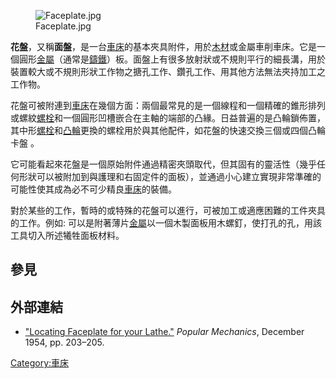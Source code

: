 {{Dead end|time=2016-12-16T14:25:06+00:00}}

[[File:Faceplate.jpg|thumb]]

'''花盤'''，又稱'''面盤'''，是一台[[車床|車床]]的基本夾具附件，用於[[木材|木材]]或金屬車削車床。它是一個圓形[[金屬|金屬]]（通常是[[铸铁|鑄鐵]]）板。面盤上有很多放射狀或不規則平行的細長溝，用於裝置較大或不規則形狀工作物之搪孔工作、鑽孔工作、用其他方法無法夾持加工之工作物。

花盤可被附連到[[車床|車床]]在幾個方面：兩個最常見的是一個線程和一個精確的錐形排列或螺紋[[螺栓|螺栓]]和一個圓形凹槽嵌合在主軸的端部的凸緣。日益普遍的是凸輪鎖佈置，其中形[[螺栓|螺栓]]和[[凸轮|凸輪]]更換的螺栓用於與其他配件，如花盤的快速交換三個或四個凸輪卡盤 。

它可能看起來花盤是一個原始附件通過精密夾頭取代，但其固有的靈活性（幾乎任何形狀可以被附加到與護理和右固定件的面板），並通過小心建立實現非常準確的可能性使其成為必不可少精良[[車床|車床]]的裝備。

對於某些的工作，暫時的或特殊的花盤可以進行，可被加工或適應困難的工件夾具的工作。例如: 可以是附著薄片[[金屬|金屬]]以一個木製面板用木螺釘，使打孔的孔，用該工具切入所述犧牲面板材料。

== 參見 ==

== 外部連結 ==
*[http://books.google.com/books?id=yt0DAAAAMBAJ&pg=PA203&dq=1954+Popular+Mechanics+January&hl=en&sa=X&ei=pboPT5H_K8TuggfN7KDUAw&ved=0CDQQ6AEwAQ#v=onepage&q&f=true "Locating Faceplate for your Lathe."] ''Popular Mechanics'', December 1954, pp. 203–205.

[[Category:車床|Category:車床]]